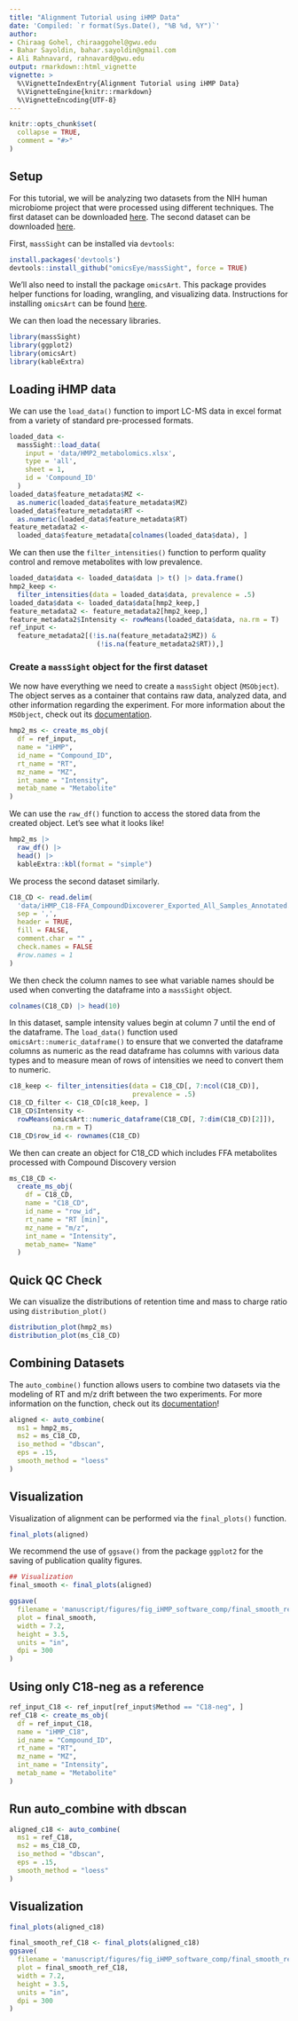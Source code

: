 ```yaml
---
title: "Alignment Tutorial using iHMP Data"
date: 'Compiled: `r format(Sys.Date(), "%B %d, %Y")`'
author:
- Chiraag Gohel, chiraaggohel@gwu.edu
- Bahar Sayoldin, bahar.sayoldin@gmail.com
- Ali Rahnavard, rahnavard@gwu.edu
output: rmarkdown::html_vignette
vignette: >
  %\VignetteIndexEntry{Alignment Tutorial using iHMP Data}
  %\VignetteEngine{knitr::rmarkdown}
  %\VignetteEncoding{UTF-8}
---
```


```r
knitr::opts_chunk$set(
  collapse = TRUE,
  comment = "#>"
)
```

## Setup

For this tutorial, we will be analyzing two datasets from the NIH human microbiome project that were processed using different techniques. The first dataset can be downloaded [here](https://gwu.box.com/v/HMP2metabolomics). The second dataset can be downloaded [here](https://gwu.box.com/s/hrgfgmlllvzvmzbzyn8tolygel9brkkz). 

First, `massSight` can be installed via `devtools`:

```r
install.packages('devtools')
devtools::install_github("omicsEye/massSight", force = TRUE)
```

We'll also need to install the package `omicsArt`. This package provides helper functions for loading, wrangling, and visualizing data. Instructions for installing `omicsArt` can be found [here](https://github.com/omicsEye/omicsArt).

We can then load the necessary libraries.

```r
library(massSight)
library(ggplot2)
library(omicsArt)
library(kableExtra)
```

## Loading iHMP data

We can use the `load_data()` function to import LC-MS data in excel format from a variety of standard pre-processed formats.

```r
loaded_data <-
  massSight::load_data(
    input = 'data/HMP2_metabolomics.xlsx',
    type = 'all',
    sheet = 1,
    id = 'Compound_ID'
  )
loaded_data$feature_metadata$MZ <-
  as.numeric(loaded_data$feature_metadata$MZ)
loaded_data$feature_metadata$RT <-
  as.numeric(loaded_data$feature_metadata$RT)
feature_metadata2 <-
  loaded_data$feature_metadata[colnames(loaded_data$data), ]
```

We can then use the `filter_intensities()` function to perform quality control and remove metabolites with low prevalence. 

```r
loaded_data$data <- loaded_data$data |> t() |> data.frame()
hmp2_keep <-
  filter_intensities(data = loaded_data$data, prevalence = .5)
loaded_data$data <- loaded_data$data[hmp2_keep,]
feature_metadata2 <- feature_metadata2[hmp2_keep,]
feature_metadata2$Intensity <- rowMeans(loaded_data$data, na.rm = T)
ref_input <-
  feature_metadata2[(!is.na(feature_metadata2$MZ)) &
                      (!is.na(feature_metadata2$RT)),]
```

### Create a `massSight` object for the first dataset

We now have everything we need to create a `massSight` object (`MSObject`). The object serves as a container that contains raw data, analyzed data, and other information regarding the experiment. For more information about the `MSObject`, check out its [documentation](https://omicseye.github.io/massSight/reference/MSObject-class.html).

```r
hmp2_ms <- create_ms_obj(
  df = ref_input,
  name = "iHMP",
  id_name = "Compound_ID",
  rt_name = "RT",
  mz_name = "MZ",
  int_name = "Intensity",
  metab_name = "Metabolite"
)
```


We can use the `raw_df()` function to access the stored data from the created object. Let's see what it looks like!

```r
hmp2_ms |>
  raw_df() |>
  head() |>
  kableExtra::kbl(format = "simple")
```

We process the second dataset similarly.

```r
C18_CD <- read.delim(
  'data/iHMP_C18-FFA_CompoundDixcoverer_Exported_All_Samples_Annotated.csv',
  sep = ',',
  header = TRUE,
  fill = FALSE,
  comment.char = "" ,
  check.names = FALSE
  #row.names = 1
)
```

We then check the column names to see what variable names should be used when converting the dataframe into a `massSight` object.

```r
colnames(C18_CD) |> head(10)
```

In this dataset, sample intensity values begin at column 7 until the end of the dataframe.
The `load_data()` function used `omicsArt::numeric_dataframe()` to ensure that we converted the dataframe columns as numeric as the read dataframe has columns with various data types and to measure mean of rows of intensities we need to convert them to numeric.

```r
c18_keep <- filter_intensities(data = C18_CD[, 7:ncol(C18_CD)],
                               prevalence = .5)
C18_CD_filter <- C18_CD[c18_keep, ]
C18_CD$Intensity <-
  rowMeans(omicsArt::numeric_dataframe(C18_CD[, 7:dim(C18_CD)[2]]),
           na.rm = T)
C18_CD$row_id <- rownames(C18_CD)
```

We then can create an object for C18_CD which includes FFA metabolites processed with Compound Discovery version

```r
ms_C18_CD <-
  create_ms_obj(
    df = C18_CD,
    name = "C18_CD",
    id_name = "row_id",
    rt_name = "RT [min]",
    mz_name = "m/z",
    int_name = "Intensity",
    metab_name= "Name"
  )
```

## Quick QC Check

We can visualize the distributions of retention time and mass to charge ratio using `distribution_plot()`

```r
distribution_plot(hmp2_ms)
distribution_plot(ms_C18_CD)
```

## Combining Datasets

The `auto_combine()` function allows users to combine two datasets via the modeling of RT and m/z drift between the two experiments. For more information on the function, check out its [documentation](https://omicseye.github.io/massSight/reference/auto_combine.html)!

```r
aligned <- auto_combine(
  ms1 = hmp2_ms,
  ms2 = ms_C18_CD,
  iso_method = "dbscan",
  eps = .15,
  smooth_method = "loess"
)
```

## Visualization

Visualization of alignment can be performed via the `final_plots()` function.

```r
final_plots(aligned)
```

We recommend the use of `ggsave()` from the package `ggplot2` for the saving of publication quality figures.

```r
## Visualization
final_smooth <- final_plots(aligned)

ggsave(
  filename = 'manuscript/figures/fig_iHMP_software_comp/final_smooth_ref_all.png',
  plot = final_smooth,
  width = 7.2,
  height = 3.5,
  units = "in",
  dpi = 300
)
```

## Using only C18-neg as a reference 

```r
ref_input_C18 <- ref_input[ref_input$Method == "C18-neg", ]
ref_C18 <- create_ms_obj(
  df = ref_input_C18,
  name = "iHMP_C18",
  id_name = "Compound_ID",
  rt_name = "RT",
  mz_name = "MZ",
  int_name = "Intensity",
  metab_name = "Metabolite"
)
```

## Run auto_combine with dbscan

```r
aligned_c18 <- auto_combine(
  ms1 = ref_C18,
  ms2 = ms_C18_CD,
  iso_method = "dbscan",
  eps = .15,
  smooth_method = "loess"
)
```

## Visualization

```r
final_plots(aligned_c18)
```

```r
final_smooth_ref_C18 <- final_plots(aligned_c18)
ggsave(
  filename = 'manuscript/figures/fig_iHMP_software_comp/final_smooth_ref_C18.png',
  plot = final_smooth_ref_C18,
  width = 7.2,
  height = 3.5,
  units = "in",
  dpi = 300
)
```
